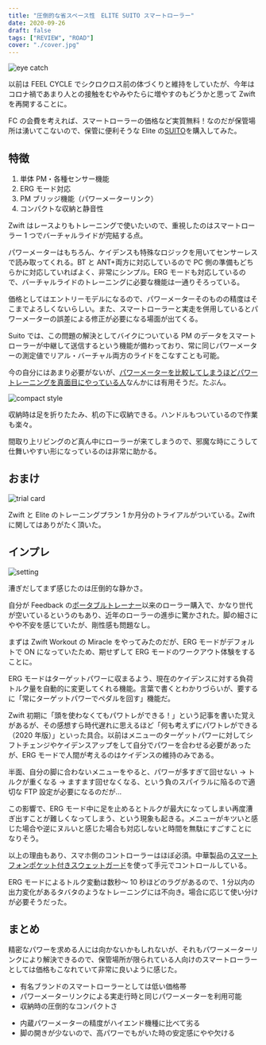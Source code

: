 ```yaml
---
title: "圧倒的な省スペース性　ELITE SUITO スマートローラー"
date: 2020-09-26
draft: false
tags: ["REVIEW", "ROAD"]
cover: "./cover.jpg"
---
```


![eye catch](./cover.jpg)

以前は FEEL CYCLE でシクロクロス前の体づくりと維持をしていたが、今年はコロナ禍であまり人との接触をむやみやたらに増やすのもどうかと思って Zwift を再開することに。

FC の会費を考えれば、スマートローラーの価格など実質無料！なのだが保管場所は湧いてこないので、保管に便利そうな Elite の[SUITO](https://ck.jp.ap.valuecommerce.com/servlet/referral?sid=3171302&pid=887657037&vc_url=https%3A%2F%2Fshopping.yahoo.co.jp%2Fproducts%2Fz79dtn4n2v)を購入してみた。

<LinkCard
  url="https://shopping.yahoo.co.jp/products/z79dtn4n2v"
  linkUrl="https://ck.jp.ap.valuecommerce.com/servlet/referral?sid=3171302&pid=887657037&vc_url=https%3A%2F%2Fshopping.yahoo.co.jp%2Fproducts%2Fz79dtn4n2v"
/>

## 特徴

1. 単体 PM・各種センサー機能
2. ERG モード対応
3. PM ブリッジ機能（パワーメーターリンク）
4. コンパクトな収納と静音性

Zwift はレースよりもトレーニングで使いたいので、重視したのはスマートローラー 1 つでバーチャルライドが完結する点。

パワーメーターはもちろん、ケイデンスも特殊なロジックを用いてセンサーレスで読み取ってくれる。BT と ANT+両方に対応しているので PC 側の準備もどちらかに対応していればよく、非常にシンプル。ERG モードも対応しているので、バーチャルライドのトレーニングに必要な機能は一通りそろっている。

価格としてはエントリーモデルになるので、パワーメーターそのものの精度はそこまでよろしくないらしい。また、スマートローラーと実走を併用しているとパワーメーターの誤差による修正が必要になる場面が出てくる。

Suito では、この問題の解決としてバイクについている PM のデータをスマートローラーが中継して送信するという機能が備わっており、常に同じパワーメーターの測定値でリアル・バーチャル両方のライドをこなすことも可能。

今の自分にはあまり必要がないが、[パワーメーターを比較してしまうほどパワートレーニングを真面目にやっている人](https://skmzlog.com/2020/08/17/4iiii-precision-2/)なんかには有用そうだ。たぶん。

![compact style](./compact.jpg)

収納時は足を折りたたみ、机の下に収納できる。ハンドルもついているので作業も楽々。

間取り上リビングのど真ん中にローラーが来てしまうので、邪魔な時にこうして仕舞いやすい形になっているのは非常に助かる。

## おまけ

![trial card](./z_trial.jpg)

Zwift と Elite のトレーニングプラン 1 か月分のトライアルがついている。Zwift に関してはありがたく頂いた。

## インプレ

![setting](./setting.jpg)

漕ぎだしてまず感じたのは圧倒的な静かさ。

自分が Feedback の[ポータブルトレーナー](https://www.wiggle.jp/feedback-sports-omnium-%e3%83%9d%e3%83%bc%e3%82%bf%e3%83%96%e3%83%ab%e3%83%90%e3%82%a4%e3%82%af%e3%83%ad%e3%83%bc%e3%83%a9%e3%83%bc%e3%83%88%e3%83%ac%e3%83%bc%e3%83%8a%e3%83%bc)以来のローラー購入で、かなり世代が空いているというのもあり、近年のローラーの進歩に驚かされた。脚の細さにやや不安を感じていたが、剛性感も問題なし。

まずは Zwift Workout の Miracle をやってみたのだが、ERG モードがデフォルトで ON になっていたため、期せずして ERG モードのワークアウト体験をすることに。

ERG モードはターゲットパワーに収まるよう、現在のケイデンスに対する負荷トルク量を自動的に変更してくれる機能。言葉で書くとわかりづらいが、要するに「常にターゲットパワーでペダルを回す」機能だ。

Zwift 初期に「頭を使わなくてもパワトレができる！」という記事を書いた覚えがあるが、その感想すら時代遅れに思えるほど「何も考えずにパワトレができる（2020 年版）」といった具合。以前はメニューのターゲットパワーに対してシフトチェンジやケイデンスアップをして自分でパワーを合わせる必要があったが、ERG モードで人間が考えるのはケイデンスの維持のみである。

半面、自分の脚に合わないメニューをやると、パワーが多すぎて回せない → トルクが重くなる → ますます回せなくなる、という負のスパイラルに陥るので適切な FTP 設定が必要になるのだが…

この影響で、ERG モード中に足を止めるとトルクが最大になってしまい再度漕ぎ出すことが難しくなってしまう、という現象も起きる。メニューがキツいと感じた場合や逆にヌルいと感じた場合も対応しないと時間を無駄にすごすことになりそう。

以上の理由もあり、スマホ側のコントローラーはほぼ必須。中華製品の[スマートフォンポケット付きスウェットガード](https://amzn.to/3j4nKR3)を使って手元でコントロールしている。

ERG モードによるトルク変動は数秒～ 10 秒ほどのラグがあるので、1 分以内の出力変化があるタバタのようなトレーニングには不向き。場合に応じて使い分けが必要そうだった。

## まとめ

精密なパワーを求める人には向かないかもしれないが、それもパワーメーターリンクにより解決できるので、保管場所が限られている人向けのスマートローラーとしては価格もこなれていて非常に良いように感じた。

<PositiveBox>

- 有名ブランドのスマートローラーとしては低い価格帯
- パワーメーターリンクによる実走行時と同じパワーメーターを利用可能
- 収納時の圧倒的なコンパクトさ

</PositiveBox>

<NegativeBox>

- 内蔵パワーメーターの精度がハイエンド機種に比べて劣る
- 脚の開きが少ないので、高パワーでもがいた時の安定感にやや欠ける

</NegativeBox>

<LinkCard
  url="https://shopping.yahoo.co.jp/products/z79dtn4n2v"
  linkUrl="https://ck.jp.ap.valuecommerce.com/servlet/referral?sid=3171302&pid=887657037&vc_url=https%3A%2F%2Fshopping.yahoo.co.jp%2Fproducts%2Fz79dtn4n2v"
/>
